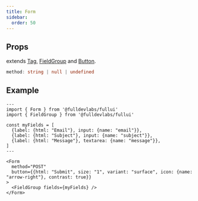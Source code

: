 ```yaml
---
title: Form
sidebar: 
  order: 50
---
```


## Props
extends [Tag](/components/tag), [FieldGroup](/components/field-group) and [Button](/components/button).
```ts
method: string | null | undefined
```

## Example
```astro live
---
import { Form } from '@fulldevlabs/fullui'
import { FieldGroup } from '@fulldevlabs/fullui'

const myFields = [
  {label: {html: "Email"}, input: {name: "email"}},
  {label: {html: "Subject"}, input: {name: "subject"}},
  {label: {html: "Message"}, textarea: {name: "message"}},
]
---

<Form
  method="POST"
  button={{html: "Submit", size: "1", variant: "surface", icon: {name: "arrow-right"}, contrast: true}}
>
  <FieldGroup fields={myFields} />
</Form>
```
